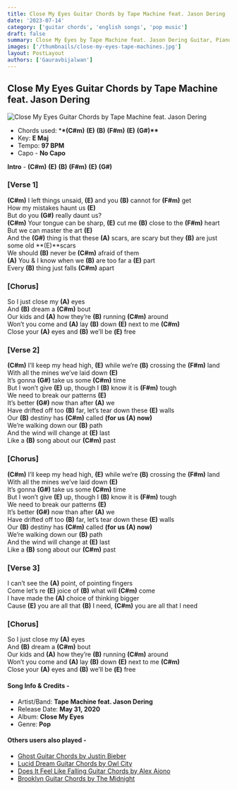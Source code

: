 ```yaml
---
title: Close My Eyes Guitar Chords by Tape Machine feat. Jason Dering
date: '2023-07-14'
category: ['guitar chords', 'english songs', 'pop music']
draft: false
summary: Close My Eyes by Tape Machine feat. Jason Dering Guitar, Piano & Ukulele Chords, Chords used - (C#m) (E) (B) (F#m) (E) (G#), Capo - No Capo, Key - D major
images: ['/thumbnails/close-my-eyes-tape-machines.jpg']
layout: PostLayout
authors: ['Gauravbijalwan']
---
```


## Close My Eyes Guitar Chords by Tape Machine feat. Jason Dering

![Close My Eyes Guitar Chords by Tape Machine feat. Jason Dering](/thumbnails/close-my-eyes-tape-machines.jpg)

- Chords used: \***\*(C#m)** **(E)** **(B)** **(F#m)** **(E)** **(G#)\*\***
- Key: **E Maj**
- Tempo: **97 BPM**
- Capo - **No Capo**

**Intro** - **(C#m)** **(E)** **(B)** **(F#m)** **(E)** **(G#)**

### \[Verse 1\]

**(C#m)** I left things unsaid, **(E)** and you **(B)** cannot for **(F#m)** get\
How my mistakes haunt us **(E)**\
But do you **(G#)** really daunt us?\
**(C#m)** Your tongue can be sharp, **(E)** cut me **(B)** close to the **(F#m)** heart\
But we can master the art **(E)**\
And the **(G#)** thing is that these **(A)** scars, are scary but they **(B)** are just some old **(E)**scars\
We should **(B)** never be **(C#m)** afraid of them\
**(A)** You & I know when we **(B)** are too far a **(E)** part\
Every **(B)** thing just falls **(C#m)** apart

### \[Chorus\]

So I just close my **(A)** eyes\
And **(B)** dream a **(C#m)** bout\
Our kids and **(A)** how they’re **(B)** running **(C#m)** around\
Won’t you come and **(A)** lay **(B)** down **(E)** next to me **(C#m)**\
Close your **(A)** eyes and **(B)** we’ll bе **(E)** free

### \[Verse 2\]

**(C#m)** I’ll keep my head high, **(E)** while we’rе **(B)** crossing the **(F#m)** land\
With all the mines we’ve laid down **(E)**\
It’s gonna **(G#)** take us some **(C#m)** time\
But I won’t give **(E)** up, though I **(B)** know it is **(F#m)** tough\
We need to break our patterns **(E)**\
It’s better **(G#)** now than after **(A)** we\
Have drifted off too **(B)** far, let’s tear down these **(E)** walls\
Our **(B)** destiny has **(C#m)** called **(for us **(A)** now)**\
We’re walking down our **(B)** path\
And the wind will change at **(E)** last\
Like a **(B)** song about our **(C#m)** past

### \[Chorus\]

**(C#m)** I’ll keep my head high, **(E)** while we’rе **(B)** crossing the **(F#m)** land\
With all the mines we’ve laid down **(E)**\
It’s gonna **(G#)** take us some **(C#m)** time\
But I won’t give **(E)** up, though I **(B)** know it is **(F#m)** tough\
We need to break our patterns **(E)**\
It’s better **(G#)** now than after **(A)** we\
Have drifted off too **(B)** far, let’s tear down these **(E)** walls\
Our **(B)** destiny has **(C#m)** called **(for us **(A)** now)**\
We’re walking down our **(B)** path\
And the wind will change at **(E)** last\
Like a **(B)** song about our **(C#m)** past

### \[Verse 3\]

I can’t see the **(A)** point, of pointing fingers\
Come let’s re **(E)** joice of **(B)** what will **(C#m)** come\
I have made the **(A)** choice of thinking bigger\
Cause **(E)** you are all that **(B)** I need, **(C#m)** you are all that I need

### \[Chorus\]

So I just close my **(A)** eyes\
And **(B)** dream a **(C#m)** bout\
Our kids and **(A)** how they’re **(B)** running **(C#m)** around\
Won’t you come and **(A)** lay **(B)** down **(E)** next to me **(C#m)**\
Close your **(A)** eyes and **(B)** we’ll bе **(E)** free

#### Song Info & Credits -

- Artist/Band: **Tape Machine feat. Jason Dering**
- Release Date: **May 31, 2020**
- Album: **Close My Eyes**
- Genre: **Pop**

#### Others users also played -

- [Ghost Guitar Chords by Justin Bieber](https://www.chordsco.com/chords/ghost-guitar-chords-by-justin-bieber)
- [Lucid Dream Guitar Chords by Owl City](https://www.chordsco.com/chords/lucid-dream-guitar-chords-by-owl-city)
- [Does It Feel Like Falling Guitar Chords by Alex Aiono](https://www.chordsco.com/chords/does-it-feel-like-falling-guitar-chords-by-alex-aiono)
- [Brooklyn Guitar Chords by The Midnight](https://www.chordsco.com/chords/brooklyn-guitar-chords-by-the-midnight)
